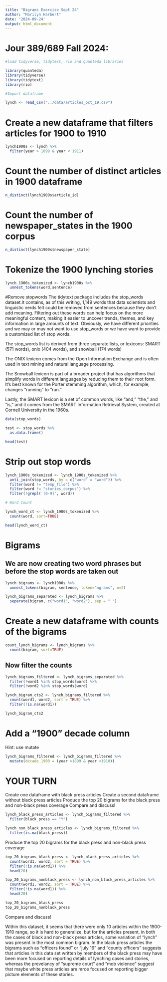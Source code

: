 ```yaml
---
title: "Bigrams Exercise Sept 24"
author: "Marilyn Harbert"
date: '2024-09-24'
output: html_document
---
```


# Jour 389/689 Fall 2024:


```r
#load tidyverse, tidytext, rio and quanteda libraries

library(quanteda)
library(tidyverse)
library(tidytext)
library(rio)
```

```r
#Import dataframe 

lynch <- read_csv("../data/articles_oct_19.csv")

```


# Create a new dataframe that filters articles for 1900 to 1910

```r

lynch1900s <- lynch %>%
  filter(year > 1899 & year < 1911)

```


# Count the number of distinct articles in 1900 dataframe
```r

n_distinct(lynch1900s$article_id)


```

# Count the number of newspaper_states in the 1900 corpus
```r

n_distinct(lynch1900s$newspaper_state)

```

# Tokenize the 1900 lynching stories

```r
lynch_1900s_tokenized <- lynch1900s %>%
  unnest_tokens(word,sentence)


```


#Remove stopwords
The tidytext package includes the stop_words dataset.It contains, as of this writing, 1,149 words that data scientists and linguistic nerds felt could be removed from sentences because they don't add meaning. Filtering out these words can help focus on the more meaningful content, making it easier to uncover trends, themes, and key information in large amounts of text. Obviously, we have different priorities and we may or may not want to use stop_words or we have want to provide a customized list of stop words.

The stop_words list is derived from three separate lists, or lexicons: SMART (571 words), onix (404 words), and snowball (174 words)

The ONIX lexicon comes from the Open Information Exchange and is often used in text mining and natural language processing. 

The Snowball lexicon is part of a broader project that has algorithms that simplify words in different languages by reducing them to their root form. It's best known for the Porter stemming algorithm, which, for example, changes "running" to "run." 

Lastly, the SMART lexicon is a set of common words, like "and," "the," and "is," and it comes from the SMART Information Retrieval System, created at Cornell University in the 1960s.

```r
data(stop_words)

test <- stop_words %>% 
  as.data.frame()

head(test)
```
# Strip out stop words

```r

lynch_1900s_tokenized <- lynch_1900s_tokenized %>%
  anti_join(stop_words, by = c("word" = "word")) %>%
  filter(word != "temp_file") %>%
  filter(word != "stories_corpus") %>%
  filter(!grepl('[0-9]', word))

# Word Count

lynch_word_ct <- lynch_1900s_tokenized %>%
  count(word, sort=TRUE)

head(lynch_word_ct)


```

# Bigrams
## We are now creating two word phrases but before the stop words are taken out

```r
lynch_bigrams <- lynch1900s %>%
  unnest_tokens(bigram, sentence, token="ngrams", n=2)

lynch_bigrams_separated <- lynch_bigrams %>%
  separate(bigram, c("word1", "word2"), sep = " ")
```

# Create a new dataframe with counts of the bigrams
```r

count_lynch_bigrams <- lynch_bigrams %>%
  count(bigram, sort=TRUE)

```

## Now filter the counts 
```r

lynch_bigrams_filtered <- lynch_bigrams_separated %>%
  filter(!word1 %in% stop_words$word) %>%
  filter(!word2 %in% stop_words$word)

lynch_bigram_cts2 <- lynch_bigrams_filtered %>%
  count(word1, word2, sort = TRUE) %>% 
  filter(!is.na(word1))

lynch_bigram_cts2
```

# Add a "1900" decade column

Hint: use mutate
 
```r

lynch_bigrams_filtered <- lynch_bigrams_filtered %>%
  mutate(decade_1900 = (year >1899 & year <1910))

```


# YOUR TURN

Create one dataframe with black press articles
Create a second dataframe without black press articles
Produce the top 20 bigrams for the black press and non-black press coverage
Compare and discuss!

 
```r

lynch_black_press_articles <- lynch_bigrams_filtered %>%
  filter(black_press == "Y") 

lynch_non_black_press_articles <- lynch_bigrams_filtered %>%
  filter(is.na(black_press)) 


```

Produce the top 20 bigrams for the black press and non-black press coverage
 
```r

top_20_bigrams_black_press <- lynch_black_press_articles %>%
  count(word1, word2, sort = TRUE) %>% 
  filter(!is.na(word1)) %>%
  head(20)

top_20_bigrams_nonblack_press <- lynch_non_black_press_articles %>%
  count(word1, word2, sort = TRUE) %>% 
  filter(!is.na(word1)) %>%
  head(20)

top_20_bigrams_black_press
top_20_bigrams_nonblack_press

```


Compare and discuss!

Within this dataset, it seems that there were only 10 articles within the 1900-1910 range, so it is hard to generalize, but for the articles present, in both the cases of black and non-black press articles, some variation of "lynch" was present in the most common bigram. In the black press articles the bigrams such as "officers found" or "july 16" and "county officers" suggests that articles in this data set written by members of the black press may have been more focused on reporting details of lynching cases and stories, whereas the prevelancy of "supreme court" and "mob violence" suggest that maybe white press articles are mroe focused on reporting bigger picture elements of these stories.



